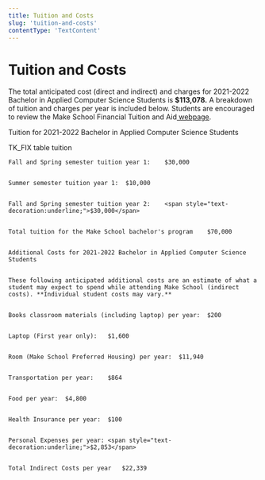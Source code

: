 ```yaml
---
title: Tuition and Costs
slug: 'tuition-and-costs'
contentType: 'TextContent'
---
```


# Tuition and Costs

The total anticipated cost (direct and indirect) and charges for 2021-2022 Bachelor in Applied
Computer Science Students is **$113,078.** A breakdown of tuition and charges per year is included
below. Students are encouraged to review the Make School Financial Tuition and
Aid[ webpage](https://www.makeschool.com/computer-science-degree/tuition-and-aid).

Tuition for 2021-2022 Bachelor in Applied Computer Science Students

TK_FIX table tuition

    Fall and Spring semester tuition year 1:	$30,000


    Summer semester tuition year 1:	 $10,000


    Fall and Spring semester tuition year 2:	<span style="text-decoration:underline;">$30,000</span>


    Total tuition for the Make School bachelor's program	$70,000


    Additional Costs for 2021-2022 Bachelor in Applied Computer Science Students


    These following anticipated additional costs are an estimate of what a student may expect to spend while attending Make School (indirect costs). **Individual student costs may vary.**


    Books classroom materials (including laptop) per year:	$200


    Laptop (First year only):	$1,600


    Room (Make School Preferred Housing) per year: 	$11,940


    Transportation per year:	$864


    Food per year:	$4,800


    Health Insurance per year:	$100


    Personal Expenses per year:	<span style="text-decoration:underline;">$2,853</span>


    Total Indirect Costs per year	$22,339
